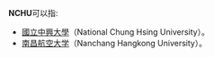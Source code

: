 '''NCHU'''可以指:
* [[國立中興大學|國立中興大學]]（National Chung Hsing University）。
* [[南昌航空大学|南昌航空大学]]（Nanchang Hangkong University）。

{{Disambig|Cat=四字拉丁字母縮寫消歧義}}